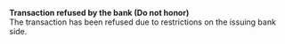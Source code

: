   
<Card title="101101" href="/development-ressources/errors/codes/101101">  

 **Transaction refused by the bank (Do not honor)**  
 The transaction has been refused due to restrictions on the issuing bank side.  

</Card>
